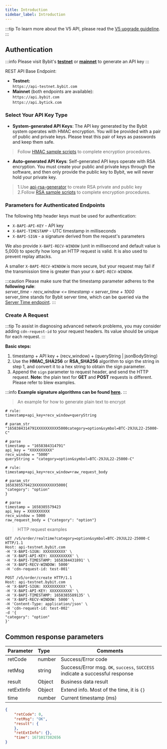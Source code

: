 ```yaml
---
title: Introduction
sidebar_label: Introduction
---
```


:::tip
To learn more about the V5 API, please read the [V5 upgrade guideline](upgrade-guide#).
:::

## Authentication
:::info
Please visit Bybit's <a href="https://testnet.bybit.com/app/user/api-management"> <b>testnet</b></a> or <a href="https://www.bybit.com/app/user/api-management"> <b>mainnet</b></a> to generate an API key
:::

REST API Base Endpoint:
- **Testnet:**<br/>
`https://api-testnet.bybit.com`
- **Mainnet** (both endpoints are available):<br/>
`https://api.bybit.com`<br/>
`https://api.bytick.com`

### Select Your API Key Type
* **System-generated API Keys**: The API key generated by the Bybit system operates with HMAC encryption. You will be
provided with a pair of public and private keys. Please treat this pair of keys as passwords and keep them safe.
> Follow <a href="https://github.com/bybit-exchange/api-usage-examples">HMAC sample scripts</a> to complete encryption procedures.

* **Auto-generated API Keys**: Self-generated API keys operate with RSA encryption. You must create your public and private
keys through the software, and then only provide the public key to Bybit, we will never hold your private key.
> 1.Use <a href="https://github.com/bybit-exchange/api-rsa-generator">api-rsa-generator</a> to create RSA private and public key <br/>2.Follow <a href="https://github.com/bybit-exchange/api-usage-examples">RSA sample scripts</a> to complete encryption procedures.

### Parameters for Authenticated Endpoints
The following http header keys must be used for authentication:

* `X-BAPI-API-KEY` - API key
* `X-BAPI-TIMESTAMP` - UTC timestamp in milliseconds
* `X-BAPI-SIGN` - a signature derived from the request's parameters<br/>

We also provide `X-BAPI-RECV-WINDOW` (unit in millisecond and default value is 5,000) to specify how long an HTTP request is valid. It is also used to prevent replay attacks.

A smaller `X-BAPI-RECV-WINDOW` is more secure, but your request may fail if the transmission time is greater than your `X-BAPI-RECV-WINDOW`.

:::caution
Please make sure that the timestamp parameter adheres to the **following rule**:<br/>
_server_time - recv_window <= timestamp < server_time + 1000_<br/>
server_time stands for Bybit server time, which can be queried via the [Server Time endpoint](../v3/server-time#).
:::

### Create A Request

:::tip
To assist in diagnosing advanced network problems, you may consider adding `cdn-request-id` to your request headers. Its value should be unique for each request.
:::

**Basic steps:**
1. timestamp + API key + (recv_window) + (queryString | jsonBodyString)<br/>
2. Use the <b>HMAC_SHA256</b> or <b>RSA_SHA256</b> algorithm to sign the string in step 1, and convert it to a hex string to obtain the sign parameter.<br/>
3. Append the `sign` parameter to request header, and send the HTTP request.
**Note:** the plain text for **GET** and **POST** requests is different. Please refer to blew examples.

:::info
<b>Example signature algorithms can be found <a href="https://github.com/bybit-exchange/api-usage-examples">here</a>.</b>
:::

> An example for how to generate plain text to encrypt

<Tabs>
<TabItem value="GET" label="GET">

```shell
# rule:
timestamp+api_key+recv_window+queryString

# param_str
"1658384314791XXXXXXXXXX5000category=option&symbol=BTC-29JUL22-25000-C"

# parse
timestamp = "1658384314791"
api_key = "XXXXXXXXXX"
recv_window = "5000"
queryString = "category=option&symbol=BTC-29JUL22-25000-C"
```

</TabItem>

<TabItem value="POST" label="POST">

```shell
# rule:
timestamp+api_key+recv_window+raw_request_body

# param_str
1658385579423XXXXXXXXXX5000{
"category": "option"
}

# parse
timestamp = 1658385579423
api_key = XXXXXXXXXX
recv_window = 5000
raw_request_body = {"category": "option"}
```

</TabItem>
</Tabs>

> HTTP request examples

<Tabs>
<TabItem value="GET" label="GET">

```http
GET /v5/order/realtime?category=option&symbol=BTC-29JUL22-25000-C HTTP/1.1
Host: api-testnet.bybit.com
-H 'X-BAPI-SIGN: XXXXXXXXXX' \
-H 'X-BAPI-API-KEY: XXXXXXXXXX' \
-H 'X-BAPI-TIMESTAMP: 1658384431891' \
-H 'X-BAPI-RECV-WINDOW: 5000'
-H 'cdn-request-id: test-001'
```

</TabItem>

<TabItem value="POST" label="POST">

```http
POST /v5/order/create HTTP/1.1
Host: api-testnet.bybit.com
-H 'X-BAPI-SIGN: XXXXXXXXXX' \
-H 'X-BAPI-API-KEY: XXXXXXXXXX' \
-H 'X-BAPI-TIMESTAMP: 1658385589135' \
-H 'X-BAPI-RECV-WINDOW: 5000' \
-H 'Content-Type: application/json' \
-H 'cdn-request-id: test-002'
-d '{
"category": "option"
}'
```

</TabItem>
</Tabs>

## Common response parameters
| Parameter | Type | Comments|
|:----- |:-----|----- |
|retCode |number |Success/Error code |
|retMsg |string |Success/Error msg. `OK`, `success`, `SUCCESS` indicate a successful response|
|result |Object |Business data result|
|retExtInfo |Object |Extend info. Most of the time, it is `{}`|
|time |number |Current timestamp (ms)|

```json
{
    "retCode": 0,
    "retMsg": "OK",
    "result": {
    },
    "retExtInfo": {},
    "time": 1671017382656
}
```